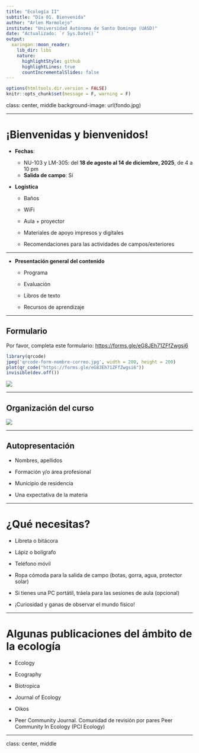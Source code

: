 ```yaml
---
title: "Ecología II"
subtitle: "Día 01. Bienvenida"
author: "Arlen Marmolejo"
institute: "Universidad Autónoma de Santo Domingo (UASD)"
date: "Actualizado: `r Sys.Date()`"
output:
  xaringan::moon_reader:
    lib_dir: libs
    nature:
      highlightStyle: github
      highlightLines: true
      countIncrementalSlides: false
---
```


```r
options(htmltools.dir.version = FALSE)
knitr::opts_chunk$set(message = F, warning = F)
```

class: center, middle
background-image: url(fondo.jpg)

---

# ¡Bienvenidas y bienvenidos!

- **Fechas**:
  - NU-103 y LM-305: del **18 de agosto al 14 de diciembre, 2025**, de 4 a 10 pm
  - **Salida de campo**: Sí

- **Logística**

  - Baños
  
  - WiFi

  - Aula + proyector
  
  - Materiales de apoyo impresos y digitales
  
  - Recomendaciones para las actividades de campos/exteriores

---

- **Presentación general del contenido**

  - Programa
  
  - Evaluación
  
  <!-- - consulta y votación para puntuación -->
  
  - Libros de texto
  
  - Recursos de aprendizaje

---

## Formulario

Por favor, completa este formulario: [https://forms.gle/eG8JEh71ZFfZwgsi6](https://forms.gle/eG8JEh71ZFfZwgsi6)

```r
library(qrcode)
jpeg('qrcode-form-nombre-correo.jpg', width = 200, height = 200)
plot(qr_code("https://forms.gle/eG8JEh71ZFfZwgsi6"))
invisible(dev.off())
```

![](qrcode-form-nombre-correo.jpg)

---

## Organización del curso


![](esquema-comun-materias.jpg)

---

## Autopresentación

- Nombres, apellidos

- Formación y/o área profesional

- Municipio de residencia

- Una expectativa de la materia

---

# ¿Qué necesitas?

- Libreta o bitácora

- Lápiz o bolígrafo

- Teléfono móvil

- Ropa cómoda para la salida de campo (botas, gorra, agua, protector solar)

- Si tienes una PC portátil, tráela para las sesiones de aula (opcional)

- ¡Curiosidad y ganas de observar el mundo físico!

---

# Algunas publicaciones  del ámbito de la ecología

- Ecology

- Ecography

- Biotropica

- Journal of Ecology

- Oikos

- Peer Community Journal. Comunidad de revisión por pares Peer Community In Ecology (PCI Ecology)


---

class: center, middle

<!-- # Comencemos -->

<!-- ### "No se vislumbra vestigio de un principio, ni perspectiva de un fin." -->
<!-- ### — *James Hutton* -->

<!-- Esto, traducido, sería algo así como "seguimos ..." -->